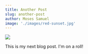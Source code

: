 ```yaml
---
title: Another Post
slug: another-post
author: Moses Samuel
image: './images/red-sunset.jpg'
---
```


<!-- The markdown version of the image isn't working :/ -->
<!-- ![Red Sunset]('./images/red-sunset.jpg') -->

<img src="./images/red-sunset.jpg" />

This is my next blog post. I'm on a roll!
